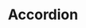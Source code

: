 ---
title: "Accordion"
description: "Displays a menu to the user — such as a set of actions or functions — triggered by a button."
---